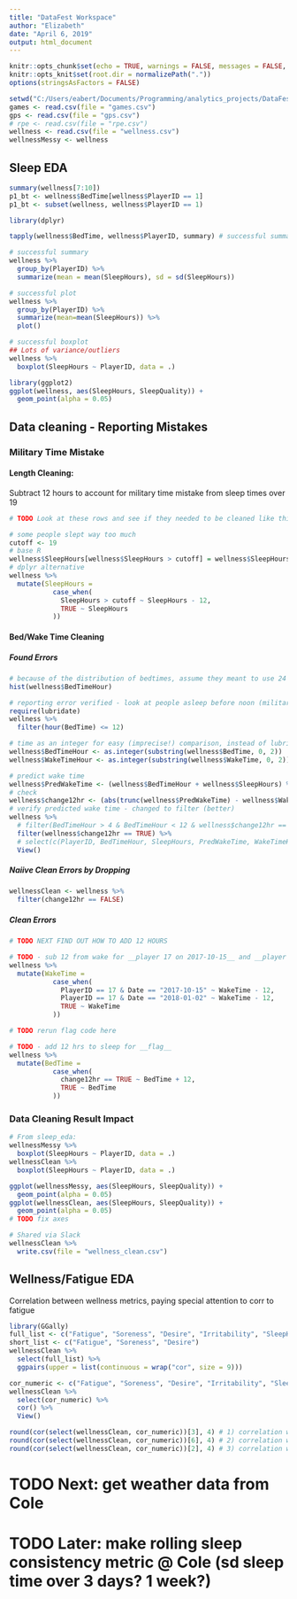 ```yaml
---
title: "DataFest Workspace"
author: "Elizabeth"
date: "April 6, 2019"
output: html_document
---
```


```r
knitr::opts_chunk$set(echo = TRUE, warnings = FALSE, messages = FALSE, fig.align = "center", cache = TRUE)
knitr::opts_knit$set(root.dir = normalizePath("."))
options(stringsAsFactors = FALSE)
```

```r
setwd("C:/Users/eabert/Documents/Programming/analytics_projects/DataFest 2019/datatastic_2019/datafest-osu-2019/data")
games <- read.csv(file = "games.csv")
gps <- read.csv(file = "gps.csv")
# rpe <- read.csv(file = "rpe.csv")
wellness <- read.csv(file = "wellness.csv")
wellnessMessy <- wellness
```

## Sleep EDA

```r
summary(wellness[7:10])
p1_bt <- wellness$BedTime[wellness$PlayerID == 1]
p1_bt <- subset(wellness, wellness$PlayerID == 1)
```

```r
library(dplyr)

tapply(wellness$BedTime, wellness$PlayerID, summary) # successful summary, failed to hist

# successful summary
wellness %>% 
  group_by(PlayerID) %>% 
  summarize(mean = mean(SleepHours), sd = sd(SleepHours)) 

# successful plot
wellness %>% 
  group_by(PlayerID) %>% 
  summarize(mean=mean(SleepHours)) %>% 
  plot()

# successful boxplot
## Lots of variance/outliers
wellness %>%
  boxplot(SleepHours ~ PlayerID, data = .)

library(ggplot2)
ggplot(wellness, aes(SleepHours, SleepQuality)) +
  geom_point(alpha = 0.05)
```

## Data cleaning - Reporting Mistakes

### Military Time Mistake

#### Length Cleaning:
Subtract 12 hours to account for military time mistake from sleep times over 19

```r
# TODO Look at these rows and see if they needed to be cleaned like this

# some people slept way too much
cutoff <- 19
# base R
wellness$SleepHours[wellness$SleepHours > cutoff] = wellness$SleepHours[wellness$SleepHours > cutoff] - 12
# dplyr alternative
wellness %>%
  mutate(SleepHours = 
           case_when(
             SleepHours > cutoff ~ SleepHours - 12,
             TRUE ~ SleepHours
           ))
```

#### Bed/Wake Time Cleaning

##### Found Errors
```r
# because of the distribution of bedtimes, assume they meant to use 24 hour time and no one went to sleep mid-morning
hist(wellness$BedTimeHour)

# reporting error verified - look at people asleep before noon (military v standard time)
require(lubridate)
wellness %>%
  filter(hour(BedTime) <= 12)

# time as an integer for easy (imprecise!) comparison, instead of lubridate
wellness$BedTimeHour <- as.integer(substring(wellness$BedTime, 0, 2))
wellness$WakeTimeHour <- as.integer(substring(wellness$WakeTime, 0, 2))

# predict wake time
wellness$PredWakeTime <- (wellness$BedTimeHour + wellness$SleepHours) %% 24
# check
wellness$change12hr <- (abs(trunc(wellness$PredWakeTime) - wellness$WakeTimeHour) > 2)
# verify predicted wake time - changed to filter (better)
wellness %>%
  # filter(BedTimeHour > 4 & BedTimeHour < 12 & wellness$change12hr == TRUE) %>% 
  filter(wellness$change12hr == TRUE) %>%
  # select(c(PlayerID, BedTimeHour, SleepHours, PredWakeTime, WakeTimeHour, change12hr)) %>% 
  View()
```

##### Naiive Clean Errors by Dropping

```r
wellnessClean <- wellness %>%
  filter(change12hr == FALSE)
```

##### Clean Errors
```r
# TODO NEXT FIND OUT HOW TO ADD 12 HOURS

# TODO - sub 12 from wake for __player 17 on 2017-10-15__ and __player 17 on 2018-01-02__
wellness %>%
  mutate(WakeTime = 
           case_when(
             PlayerID == 17 & Date == "2017-10-15" ~ WakeTime - 12,
             PlayerID == 17 & Date == "2018-01-02" ~ WakeTime - 12,
             TRUE ~ WakeTime
           ))

# TODO rerun flag code here

# TODO - add 12 hrs to sleep for __flag__
wellness %>%
  mutate(BedTime = 
           case_when(
             change12hr == TRUE ~ BedTime + 12,
             TRUE ~ BedTime
           ))
```

### Data Cleaning Result Impact

```r
# From sleep_eda:
wellnessMessy %>%
  boxplot(SleepHours ~ PlayerID, data = .)
wellnessClean %>%
  boxplot(SleepHours ~ PlayerID, data = .)

ggplot(wellnessMessy, aes(SleepHours, SleepQuality)) +
  geom_point(alpha = 0.05)
ggplot(wellnessClean, aes(SleepHours, SleepQuality)) +
  geom_point(alpha = 0.05)
# TODO fix axes
```

```r
# Shared via Slack
wellnessClean %>%
  write.csv(file = "wellness_clean.csv")
```

## Wellness/Fatigue EDA
Correlation between wellness metrics, paying special attention to corr to fatigue

```r
library(GGally)
full_list <- c("Fatigue", "Soreness", "Desire", "Irritability", "SleepHours", "SleepQuality", "MonitoringScore", "Pain", "Illness", "Menstruation", "Nutrition", "NutritionAdjustment", "USGMeasurement", "USG")
short_list <- c("Fatigue", "Soreness", "Desire")
wellnessClean %>%
  select(full_list) %>% 
  ggpairs(upper = list(continuous = wrap("cor", size = 9)))

cor_numeric <- c("Fatigue", "Soreness", "Desire", "Irritability", "SleepHours", "SleepQuality") #, "MonitoringScore")
wellnessClean %>%
  select(cor_numeric) %>% 
  cor() %>%
  View()

round(cor(select(wellnessClean, cor_numeric))[3], 4) # 1) correlation with desire
round(cor(select(wellnessClean, cor_numeric))[6], 4) # 2) correlation with sleep quality
round(cor(select(wellnessClean, cor_numeric))[2], 4) # 3) correlation with soreness

```


# TODO Next: get weather data from Cole

# TODO Later: make rolling sleep consistency metric @ Cole (sd sleep time over 3 days? 1 week?)
